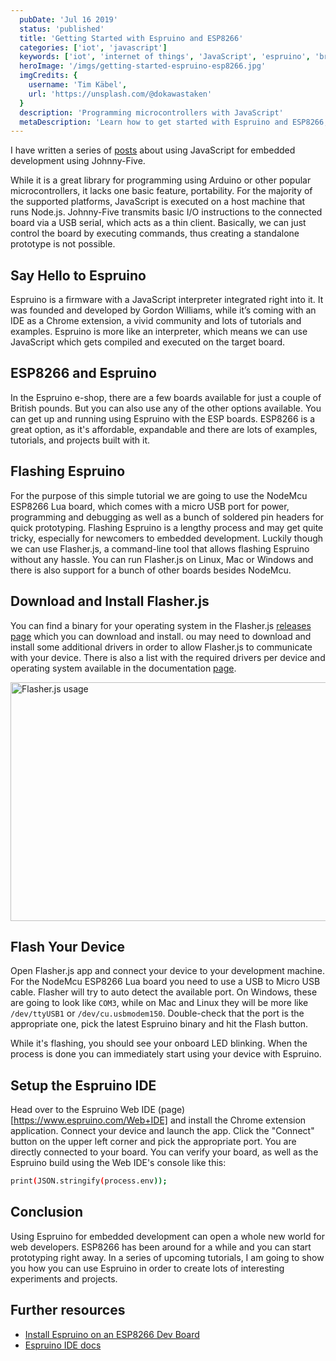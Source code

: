 ```yaml
---
  pubDate: 'Jul 16 2019'
  status: 'published'
  title: 'Getting Started with Espruino and ESP8266'
  categories: ['iot', 'javascript']
  keywords: ['iot', 'internet of things', 'JavaScript', 'espruino', 'breadboard', 'ESP8266','hardware']
  heroImage: '/imgs/getting-started-espruino-esp8266.jpg'
  imgCredits: {
    username: 'Tim Käbel',
    url: 'https://unsplash.com/@dokawastaken'
  }
  description: 'Programming microcontrollers with JavaScript'
  metaDescription: 'Learn how to get started with Espruino and ESP8266, a great combination for prototyping and building IoT projects.'
---
```




I have written a series of [posts](https://www.vorillaz.com/iot/) about using JavaScript for embedded development using Johnny-Five.

While it is a great library for programming using Arduino or other popular microcontrollers, it lacks one basic feature, portability.
For the majority of the supported platforms, JavaScript is executed on a host machine that runs Node.js. Johnny-Five transmits basic I/O instructions to the connected board via a USB serial, which acts as a thin client. Basically, we can just control the board by executing commands, thus creating a standalone prototype is not possible.

## Say Hello to Espruino
Espruino is a firmware with a JavaScript interpreter integrated right into it. It was founded and developed by Gordon Williams, while it’s coming with an IDE as a Chrome extension, a vivid community and lots of tutorials and examples. Espruino is more like an interpreter, which means we can use JavaScript which gets compiled and executed on the target board.

## ESP8266 and Espruino
In the Espruino e-shop, there are a few boards available for just a couple of British pounds. But you can also use any of the other options available. You can get up and running using Espruino with the ESP boards. ESP8266 is a great option, as it's affordable, expandable and there are lots of examples, tutorials, and projects built with it.

## Flashing Espruino
For the purpose of this simple tutorial we are going to use the NodeMcu ESP8266 Lua board, which comes with a micro USB port for power, programming and debugging as well as a bunch of soldered pin headers for quick prototyping. Flashing Espruino is a lengthy process and may get quite tricky, especially for newcomers to embedded development. Luckily though we can use Flasher.js, a command-line tool that allows flashing Espruino without any hassle. You can run Flasher.js on Linux, Mac or Windows and there is also support for a bunch of other boards besides NodeMcu.

## Download and Install Flasher.js
You can find a binary for your operating system in the Flasher.js [releases page](https://www.espruino.com/Download) which you can download and install. ou may need to download and install some additional drivers in order to allow Flasher.js to communicate with your device. There is also a list with the required drivers per device and operating system available in the documentation [page](https://guides.thingssdk.com/flasher.js/compatible_devices.html).

<Image src="/imgs/flasher-js-flashing.jpg" title="Flashing Espruino with Flasher.js" alt="Flasher.js usage" 
width="661"
height="382"
caption="Flashing Espruino with Flasher.js"/>




## Flash Your Device
Open Flasher.js app and connect your device to your development machine. For the NodeMcu ESP8266 Lua board you need to use a USB to Micro USB cable. Flasher will try to auto detect the available port. On Windows, these are going to look like `COM3`, while on Mac and Linux they will be more like `/dev/ttyUSB1` or `/dev/cu.usbmodem150`. Double-check that the port is the appropriate one, pick the latest Espruino binary and hit the Flash button.

While it's flashing, you should see your onboard LED blinking. When the process is done you can immediately start using your device with Espruino.




## Setup the Espruino IDE
Head over to the Espruino Web IDE (page)[https://www.espruino.com/Web+IDE] and install the Chrome extension application. Connect your device and launch the app. Click the "Connect" button on the upper left corner and pick the appropriate port. You are directly connected to your board. You can verify your board, as well as the Espruino build using the Web IDE's console like this:
```bash
print(JSON.stringify(process.env));
```

## Conclusion
Using Espruino for embedded development can open a whole new world for web developers. ESP8266 has been around for a while and you can start prototyping right away. In a series of upcoming tutorials, I am going to show you how you can use Espruino in order to create lots of interesting experiments and projects.

## Further resources
- [Install Espruino on an ESP8266 Dev Board](https://www.youtube.com/watch?v=j9xwgeE9u8E)
- [Espruino IDE docs](https://www.espruino.com/Quick+Start+Code)
